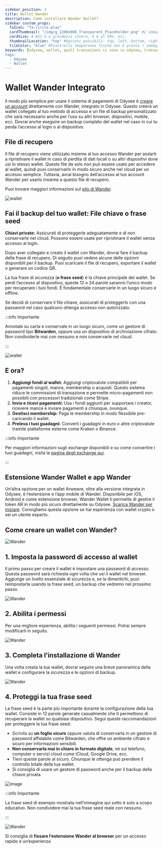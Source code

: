 ```yaml
---
sidebar_position: 3
title: Wallet Wander
description: Come installare Wander Wallet?
sidebar_custom_props:
  faIcon: "fa-circle-play"
  cardThumbnail: "/img/g_1200x600_Transparent_Placeholder.png" #L'immagine di anteprima sulla scheda della categoria.
  cardSize: 4 #12 è a grandezza intera, 6 è al 50%, ecc.
  thumbnailLocation: "top" #Opzioni possibili: top, left, bottom, right, none
  tileColor: "blue" #Piastrella temporanea finché non è pronta l'immagine, opzioni possibili: blue, cream, darkpurple, lightpurple, mauve, orange, pink, none
keywords: [odysee, wallet, quali transazioni ci sono su odysee, transazione su odysee, cosa significano le transazioni, cos'è una transazione]
tags:
  - Odysee
  - Wallet
---
```


# Wallet Wander Integrato

Il modo più semplice per usare il sistema di pagamenti di Odysee è [creare un account](https://help.odysee.tv/it/category-monetization/setup) direttamente con Wander, integrato in Odysee. Questo creerà un wallet collegato al tuo metodo di accesso e un file di backup personalizzato che sarà necessario anche per l’uso su altri browser, dispositivi, mobile, ecc. Dovrai anche eseguire un backup completo del wallet nel caso in cui tu perda l’accesso al login o al dispositivo.

## File di recupero

Il file di recupero viene utilizzato insieme al tuo accesso Wander per aiutarti a ripristinare il wallet in caso di perdita di dati locali o su altri dispositivi dove usi lo stesso wallet. Questo file da solo non può essere usato per accedere al wallet, quindi puoi conservarlo in modo sicuro anche nel cloud per un accesso semplice. Tuttavia, avrai bisogno dell’accesso al tuo account Wander per usarlo insieme a questo file di recupero.

Puoi trovare maggiori informazioni sul [sito di Wander](https://www.wander.app/help/what-is-a-wander-connect-recovery-file).

![wallet](https://thumbs.odycdn.com/1971f33e3acacd51805ce51a8e3b257e.webp)

## Fai il backup del tuo wallet: File chiave o frase seed

**Chiavi private:** Assicurati di proteggerle adeguatamente e di non conservarle nel cloud. Possono essere usate per ripristinare il wallet senza accesso al login.

Dopo aver collegato e creato il wallet con Wander, dovrai fare il backup della frase di recupero. Di seguito puoi vedere alcune delle opzioni disponibili per il backup. Puoi scaricare il file di recupero, esportare il wallet o generare un codice QR.

La tua frase di sicurezza (**o frase seed**) è la chiave principale del wallet. Se perdi l’accesso al dispositivo, queste 12 o 24 parole saranno l’unico modo per recuperare i tuoi fondi. È fondamentale conservarle in un luogo sicuro e offline.

Se decidi di conservare il file chiave, assicurati di proteggerlo con una password nel caso qualcuno ottenga accesso non autorizzato.

:::info Importante

Annotale su carta e conservale in un luogo sicuro, come un gestore di password tipo **Bitwarden**, oppure usa un dispositivo di archiviazione cifrato. Non condividerle mai con nessuno e non conservarle nel cloud.

:::

![wallet](https://thumbs.odycdn.com/69c71c30f37b9d4b50195e40ec1ebfa3.webp)

## E ora?

1. **Aggiungi fondi al wallet:** Aggiungi criptovalute compatibili per pagamenti singoli, mance, membership o acquisti. Questo sistema riduce le commissioni di transazione e permette micro-pagamenti non possibili con processori tradizionali come Stripe.
2. **Invia e ricevi pagamenti:** Usa i fondi aggiunti per supportare i creator, ricevere mance e inviare pagamenti a chiunque, ovunque.
3. **Gestisci membership:** Paga le membership in modo flessibile pre-caricando il wallet.
4. **Preleva i tuoi guadagni:** Converti i guadagni in euro o altre criptovalute tramite piattaforme esterne come Kraken o Binance.

:::info Importante

Per maggiori informazioni sugli exchange disponibili e su come convertire i tuoi guadagni, visita la [pagina degli exchange qui](https://help.odysee.tv/it/category-monetization/exchanges).

:::

## Estensione Wander Wallet e app Wander

Un’altra opzione per un wallet Arweave, oltre alla versione integrata in Odysee, è l’estensione e l’app mobile di Wander. Disponibile per iOS, Android e come estensione browser, Wander Wallet ti permette di gestire il token AR in modo più sicuro direttamente su Odysee. [Scarica Wander per iniziare](https://www.wander.app/). Consigliamo questa opzione se hai esperienza con wallet crypto o sei un utente esperto.

## Come creare un wallet con Wander?

![Wander](https://thumbs.odycdn.com/a556307b756714f7f557b24ed8c84176.webp)

## 1. Imposta la password di accesso al wallet

Il primo passo per creare il wallet è impostare una password di accesso. Questa password sarà richiesta ogni volta che usi il wallet nel browser. Aggiunge un livello essenziale di sicurezza e, se la dimentichi, puoi reimpostarla usando la frase seed, un backup che vedremo nel prossimo passo.

![Wander](https://thumbs.odycdn.com/b95dd8766a8e9046e156cbaa6cf2c5eb.webp)

## 2. Abilita i permessi

Per una migliore esperienza, abilita i seguenti permessi. Potrai sempre modificarli in seguito.

![Wander](https://thumbs.odycdn.com/d5e179a96bc28aa49d67bd0312cde654.webp)

## 3. Completa l’installazione di Wander

Una volta creata la tua wallet, dovrai seguire una breve panoramica della wallet e configurare la sicurezza e le opzioni di backup.

![Wander](https://thumbs.odycdn.com/a3ecf90f44ecaa6ed936dcce89e646e3.webp)

## 4. Proteggi la tua frase seed

La frase seed è la parte più importante durante la configurazione della tua wallet. Consiste in 12 parole generate casualmente che ti permettono di recuperare la wallet su qualsiasi dispositivo. Segui queste raccomandazioni per proteggere la tua frase seed:

* Scrivila su **un foglio sicuro** oppure valuta di conservarla in un gestore di password affidabile come Bitwarden, che offre un ambiente cifrato e sicuro per informazioni sensibili.
* **Non conservarla mai in chiaro in formato digitale**, né sul telefono, computer o servizi cloud come iCloud, Google Drive, ecc.
* Tieni queste parole al sicuro. Chiunque le ottenga può prendere il controllo totale della tua wallet.
* Si consiglia di usare un gestore di password anche per il backup della chiave privata.

![image](https://thumbs.odycdn.com/d4ec69705ba5f6798bff432888dd8874.webp)

:::info Importante

La frase seed di esempio mostrata nell’immagine qui sotto è solo a scopo educativo. Non condividere mai la tua frase seed reale con nessuno.

:::

![Wander](https://thumbs.odycdn.com/408f6d0653c98a801f1f29c3ef6e8721.webp)

Si consiglia di **fissare l’estensione Wander al browser** per un accesso rapido e un’esperienza
